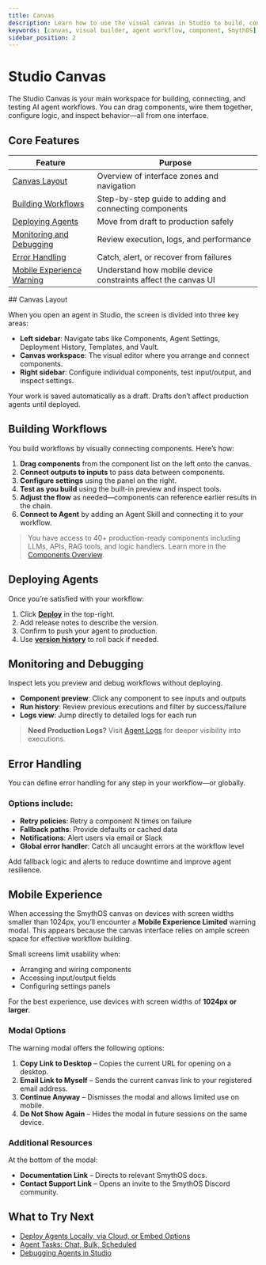 ```yaml
---
title: Canvas
description: Learn how to use the visual canvas in Studio to build, connect, and debug AI workflows.
keywords: [canvas, visual builder, agent workflow, component, SmythOS]
sidebar_position: 2
---
```


# Studio Canvas

The Studio Canvas is your main workspace for building, connecting, and testing AI agent workflows. You can drag components, wire them together, configure logic, and inspect behavior—all from one interface.

<Spacer size="md" />

## Core Features

| Feature | Purpose |
|--------|---------|
| [Canvas Layout](#canvas-layout) | Overview of interface zones and navigation |
| [Building Workflows](#building-workflows) | Step-by-step guide to adding and connecting components |
| [Deploying Agents](#deploying-agents) | Move from draft to production safely |
| [Monitoring and Debugging](#monitoring-and-debugging) | Review execution, logs, and performance |
| [Error Handling](#error-handling) | Catch, alert, or recover from failures |
| [Mobile Experience Warning](#mobile-experience) | Understand how mobile device constraints affect the canvas UI |

<Spacer size="md" />
## Canvas Layout

When you open an agent in Studio, the screen is divided into three key areas:

- **Left sidebar**: Navigate tabs like Components, Agent Settings, Deployment History, Templates, and Vault.
- **Canvas workspace**: The visual editor where you arrange and connect components.
- **Right sidebar**: Configure individual components, test input/output, and inspect settings.

<InfoCallout title="Auto-Save Enabled">
Your work is saved automatically as a draft. Drafts don’t affect production agents until deployed.
</InfoCallout>

<Spacer size="md" />

## Building Workflows

You build workflows by visually connecting components. Here’s how:

1. **Drag components** from the component list on the left onto the canvas.
2. **Connect outputs to inputs** to pass data between components.
3. **Configure settings** using the panel on the right.
4. **Test as you build** using the built-in preview and inspect tools.
5. **Adjust the flow** as needed—components can reference earlier results in the chain.
6. **Connect to Agent** by adding an Agent Skill and connecting it to your workflow.

> You have access to 40+ production-ready components including LLMs, APIs, RAG tools, and logic handlers. Learn more in the [Components Overview](/docs/agent-runtime/overview).

<Spacer size="md" />

## Deploying Agents

Once you’re satisfied with your workflow:

1. Click [**Deploy**](/docs/agent-deployments/overview) in the top-right.
2. Add release notes to describe the version.
3. Confirm to push your agent to production.
4. Use [**version history**](/docs/agent-deployments/versioning) to roll back if needed.

<Spacer size="md" />

## Monitoring and Debugging

Inspect lets you preview and debug workflows without deploying.

- **Component preview**: Click any component to see inputs and outputs
- **Run history**: Review previous executions and filter by success/failure
- **Logs view**: Jump directly to detailed logs for each run

> **Need Production Logs?** Visit [Agent Logs](/docs/agent-studio/manage-agents/logs) for deeper visibility into executions.

<Spacer size="md" />

## Error Handling

You can define error handling for any step in your workflow—or globally.

### Options include:

- **Retry policies**: Retry a component N times on failure
- **Fallback paths**: Provide defaults or cached data
- **Notifications**: Alert users via email or Slack
- **Global error handler**: Catch all uncaught errors at the workflow level

<TipCallout title="Best Practice">
Add fallback logic and alerts to reduce downtime and improve agent resilience.
</TipCallout>

<Spacer size="md" />

## Mobile Experience 

When accessing the SmythOS canvas on devices with screen widths smaller than 1024px, you’ll encounter a **Mobile Experience Limited** warning modal. This appears because the canvas interface relies on ample screen space for effective workflow building.

Small screens limit usability when:

- Arranging and wiring components  
- Accessing input/output fields  
- Configuring settings panels  

For the best experience, use devices with screen widths of **1024px or larger**.

### Modal Options

The warning modal offers the following options:

1. **Copy Link to Desktop** – Copies the current URL for opening on a desktop.
2. **Email Link to Myself** – Sends the current canvas link to your registered email address.
3. **Continue Anyway** – Dismisses the modal and allows limited use on mobile.
4. **Do Not Show Again** – Hides the modal in future sessions on the same device.

### Additional Resources

At the bottom of the modal:

- **Documentation Link** – Directs to relevant SmythOS docs.
- **Contact Support Link** – Opens an invite to the SmythOS Discord community.

<Spacer size="md" />

## What to Try Next

- [Deploy Agents Locally, via Cloud, or Embed Options](/docs/agent-deployments/overview)  
- [Agent Tasks: Chat, Bulk, Scheduled](/docs/agent-studio/manage-agents/tasks)  
- [Debugging Agents in Studio](/docs/agent-studio/build-agents/debugging)
